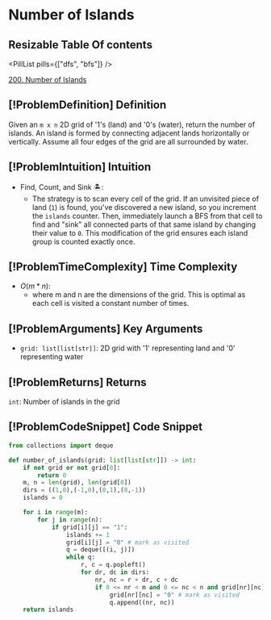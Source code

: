 # Number of Islands

## Resizable Table Of contents

<DifficultyBadge difficulty="medium" />

<PillList pills={["dfs", "bfs"]} />

[200. Number of Islands](https://leetcode.com/problems/number-of-islands)

## [!ProblemDefinition] Definition

Given an `m x n` 2D grid of '1's (land) and '0's (water), return the number of islands. An island is formed by connecting adjacent lands horizontally or vertically. Assume all four edges of the grid are all surrounded by water.

## [!ProblemIntuition] Intuition

- Find, Count, and Sink 🏝️:
    - The strategy is to scan every cell of the grid. If an unvisited piece of land (`1`) is found, you've discovered a new island, so you increment the `islands` counter. Then, immediately launch a BFS from that cell to find and "sink" all connected parts of that same island by changing their value to `0`. This modification of the grid ensures each island group is counted exactly once.

## [!ProblemTimeComplexity] Time Complexity

- $O(m * n)$:
    - where m and n are the dimensions of the grid. This is optimal as each cell is visited a constant number of times.

## [!ProblemArguments] Key Arguments

- `grid: list[list[str]]`: 2D grid with '1' representing land and '0' representing water

## [!ProblemReturns] Returns

`int`: Number of islands in the grid

## [!ProblemCodeSnippet] Code Snippet

```python meta="source=problems/200-number-of-islands/solution.py"
from collections import deque

def number_of_islands(grid: list[list[str]]) -> int:
    if not grid or not grid[0]:
        return 0
    m, n = len(grid), len(grid[0])
    dirs = ((1,0),(-1,0),(0,1),(0,-1))
    islands = 0

    for i in range(m):
        for j in range(n):
            if grid[i][j] == "1":
                islands += 1
                grid[i][j] = "0" # mark as visited
                q = deque([(i, j)])
                while q:
                    r, c = q.popleft()
                    for dr, dc in dirs:
                        nr, nc = r + dr, c + dc
                        if 0 <= nr < m and 0 <= nc < n and grid[nr][nc] == "1":
                            grid[nr][nc] = "0" # mark as visited
                            q.append((nr, nc)) 
    return islands
```

